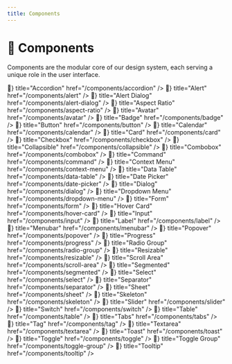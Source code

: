 ```yaml
---
title: Components
---
```



# 💠 Components

Components are the modular core of our design system, each serving a unique role in the user interface.

<Cards className="mt-8">
  <Card icon={<span>💠</span>} title="Accordion" href="/components/accordion" />
  <Card icon={<span>💠</span>} title="Alert" href="/components/alert" />
  <Card icon={<span>💠</span>} title="Alert Dialog" href="/components/alert-dialog" />
  <Card icon={<span>💠</span>} title="Aspect Ratio" href="/components/aspect-ratio" />
  <Card icon={<span>💠</span>} title="Avatar" href="/components/avatar" />
  <Card icon={<span>💠</span>} title="Badge" href="/components/badge" />
  <Card icon={<span>💠</span>} title="Button" href="/components/button" />
  <Card icon={<span>💠</span>} title="Calendar" href="/components/calendar" />
  <Card icon={<span>💠</span>} title="Card" href="/components/card" />
  <Card icon={<span>💠</span>} title="Checkbox" href="/components/checkbox" />
  <Card icon={<span>💠</span>} title="Collapsible" href="/components/collapsible" />
  <Card icon={<span>💠</span>} title="Combobox" href="/components/combobox" />
  <Card icon={<span>💠</span>} title="Command" href="/components/command" />
  <Card icon={<span>💠</span>} title="Context Menu" href="/components/context-menu" />
  <Card icon={<span>💠</span>} title="Data Table" href="/components/data-table" />
  <Card icon={<span>💠</span>} title="Date Picker" href="/components/date-picker" />
  <Card icon={<span>💠</span>} title="Dialog" href="/components/dialog" />
  <Card icon={<span>💠</span>} title="Dropdown Menu" href="/components/dropdown-menu" />
  <Card icon={<span>💠</span>} title="Form" href="/components/form" />
  <Card icon={<span>💠</span>} title="Hover Card" href="/components/hover-card" />
  <Card icon={<span>💠</span>} title="Input" href="/components/input" />
  <Card icon={<span>💠</span>} title="Label" href="/components/label" />
  <Card icon={<span>💠</span>} title="Menubar" href="/components/menubar" />
  <Card icon={<span>💠</span>} title="Popover" href="/components/popover" />
  <Card icon={<span>💠</span>} title="Progress" href="/components/progress" />
  <Card icon={<span>💠</span>} title="Radio Group" href="/components/radio-group" />
  <Card icon={<span>💠</span>} title="Resizable" href="/components/resizable" />
  <Card icon={<span>💠</span>} title="Scroll Area" href="/components/scroll-area" />
  <Card icon={<span>💠</span>} title="Segmented" href="/components/segmented" />
  <Card icon={<span>💠</span>} title="Select" href="/components/select" />
  <Card icon={<span>💠</span>} title="Separator" href="/components/separator" />
  <Card icon={<span>💠</span>} title="Sheet" href="/components/sheet" />
  <Card icon={<span>💠</span>} title="Skeleton" href="/components/skeleton" />
  <Card icon={<span>💠</span>} title="Slider" href="/components/slider" />
  <Card icon={<span>💠</span>} title="Switch" href="/components/switch" />
  <Card icon={<span>💠</span>} title="Table" href="/components/table" />
  <Card icon={<span>💠</span>} title="Tabs" href="/components/tabs" />
  <Card icon={<span>💠</span>} title="Tag" href="/components/tag" />
  <Card icon={<span>💠</span>} title="Textarea" href="/components/textarea" />
  <Card icon={<span>💠</span>} title="Toast" href="/components/toast" />
  <Card icon={<span>💠</span>} title="Toggle" href="/components/toggle" />
  <Card icon={<span>💠</span>} title="Toggle Group" href="/components/toggle-group" />
  <Card icon={<span>💠</span>} title="Tooltip" href="/components/tooltip" />
</Cards>
